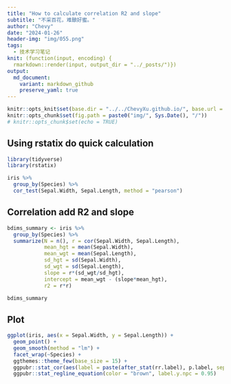 ```yaml
---
title: "How to calculate correlation R2 and slope"
subtitle: "不采百花，难酿好蜜。"
author: "Chevy"
date: "2024-01-26"
header-img: "img/055.png"
tags:
  - 技术学习笔记
knit: (function(input, encoding) {
  rmarkdown::render(input, output_dir = "../_posts/")})
output: 
  md_document:
    variant: markdown_github
    preserve_yaml: true
---
```


```r
knitr::opts_knit$set(base.dir = "../../ChevyXu.github.io/", base.url = "/")
knitr::opts_chunk$set(fig.path = paste0("img/", Sys.Date(), "/"))
# knitr::opts_chunk$set(echo = TRUE)
```

## Using rstatix do quick calculation

```r
library(tidyverse)
library(rstatix)

iris %>%
  group_by(Species) %>%
  cor_test(Sepal.Width, Sepal.Length, method = "pearson")

```

## Correlation add R2 and slope

```r
bdims_summary <- iris %>%
  group_by(Species) %>%
  summarize(N = n(), r = cor(Sepal.Width, Sepal.Length),
            mean_hgt = mean(Sepal.Width), 
            mean_wgt = mean(Sepal.Length),
            sd_hgt = sd(Sepal.Width), 
            sd_wgt = sd(Sepal.Length),
            slope = r*(sd_wgt/sd_hgt),
            intercept = mean_wgt - (slope*mean_hgt),
            r2 = r*r)

bdims_summary
```

## Plot

```r
ggplot(iris, aes(x = Sepal.Width, y = Sepal.Length)) +
  geom_point() +
  geom_smooth(method = "lm") +
  facet_wrap(~Species) + 
  ggthemes::theme_few(base_size = 15) +
  ggpubr::stat_cor(aes(label = paste(after_stat(rr.label), p.label, sep = "~ `,`~")), color = "brown", label.y.npc = 1) +
  ggpubr::stat_regline_equation(color = "brown", label.y.npc = 0.95) 
```

